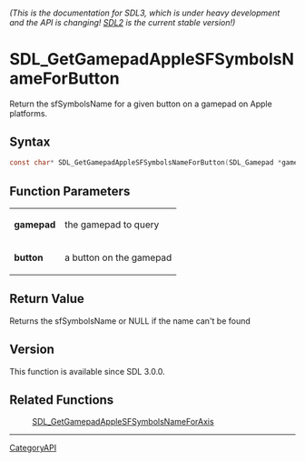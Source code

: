 ====== (This is the documentation for SDL3, which is under heavy development and the API is changing! [https://wiki.libsdl.org/ SDL2] is the current stable version!) ======
= SDL_GetGamepadAppleSFSymbolsNameForButton =

Return the sfSymbolsName for a given button on a gamepad on Apple platforms.

== Syntax ==

<syntaxhighlight lang='c'>
const char* SDL_GetGamepadAppleSFSymbolsNameForButton(SDL_Gamepad *gamepad, SDL_GamepadButton button);
</syntaxhighlight>

== Function Parameters ==

{|
|'''gamepad'''
|the gamepad to query
|-
|'''button'''
|a button on the gamepad
|}

== Return Value ==

Returns the sfSymbolsName or NULL if the name can't be found

== Version ==

This function is available since SDL 3.0.0.

== Related Functions ==

:[[SDL_GetGamepadAppleSFSymbolsNameForAxis]]

----
[[CategoryAPI]]


